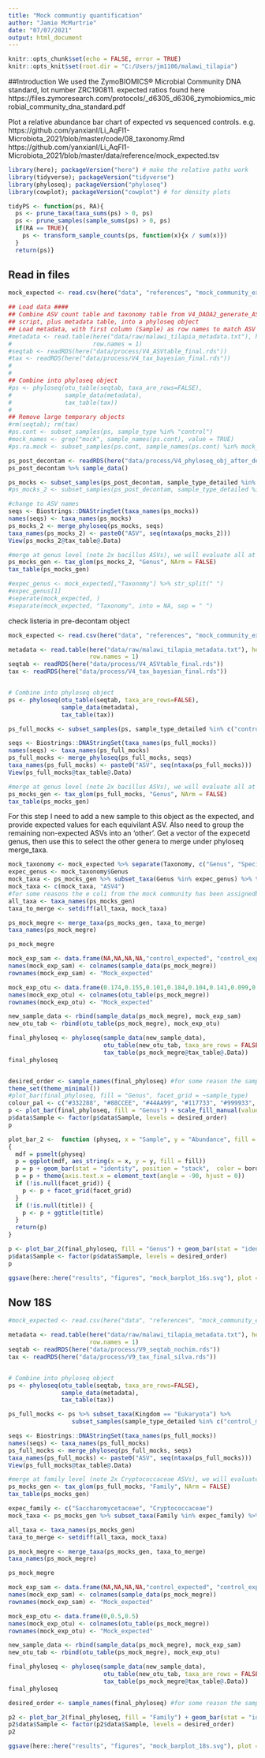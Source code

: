 ```yaml
---
title: "Mock communtiy quantification"
author: "Jamie McMurtrie"
date: "07/07/2021"
output: html_document
---
```


```r
knitr::opts_chunk$set(echo = FALSE, error = TRUE)
knitr::opts_knit$set(root.dir = "C:/Users/jm1106/malawi_tilapia")
```

##Introduction
We used the ZymoBIOMICS® Microbial Community DNA standard, lot number ZRC190811.
expected ratios found here https://files.zymoresearch.com/protocols/_d6305_d6306_zymobiomics_microbial_community_dna_standard.pdf

Plot a relative abundance bar chart of expected vs sequenced controls. e.g.
https://github.com/yanxianl/Li_AqFl1-Microbiota_2021/blob/master/code/08_taxonomy.Rmd
https://github.com/yanxianl/Li_AqFl1-Microbiota_2021/blob/master/data/reference/mock_expected.tsv


```r
library(here); packageVersion("here") # make the relative paths work
library(tidyverse); packageVersion("tidyverse")
library(phyloseq); packageVersion("phyloseq")
library(cowplot); packageVersion("cowplot") # for density plots
```
```r
tidyPS <- function(ps, RA){
  ps <- prune_taxa(taxa_sums(ps) > 0, ps)
  ps <- prune_samples(sample_sums(ps) > 0, ps)
  if(RA == TRUE){
    ps <- transform_sample_counts(ps, function(x){x / sum(x)})
  }
  return(ps)} 
```
## Read in files
```r
mock_expected <- read.csv(here("data", "references", "mock_community_expected.csv"))

## Load data ####
## Combine ASV count table and taxonomy table from V4_DADA2_generate_ASV_table.R
## script, plus metadata table, into a phyloseq object
## Load metadata, with first column (Sample) as row names to match ASV table
#metadata <- read.table(here("data/raw/malawi_tilapia_metadata.txt"), header = TRUE,
#                       row.names = 1)
#seqtab <- readRDS(here("data/process/V4_ASVtable_final.rds"))
#tax <- readRDS(here("data/process/V4_tax_bayesian_final.rds"))
#
#
## Combine into phyloseq object
#ps <- phyloseq(otu_table(seqtab, taxa_are_rows=FALSE), 
#               sample_data(metadata), 
#               tax_table(tax))
#
## Remove large temporary objects
#rm(seqtab); rm(tax)
#ps.cont <- subset_samples(ps, sample_type %in% "control")
#mock_names <- grep("mock", sample_names(ps.cont), value = TRUE)
#ps.ra.mock <- subset_samples(ps.cont, sample_names(ps.cont) %in% mock_names) %>% tidyPS(TRUE)

ps_post_decontam <- readRDS(here("data/process/V4_phyloseq_obj_after_decontam.rds"))
ps_post_decontam %>% sample_data()

ps_mocks <- subset_samples(ps_post_decontam, sample_type_detailed %in% c("control_mock_DNA", "control_mock_extr")) %>% tidyPS(TRUE)
#ps_mocks_2 <- subset_samples(ps_post_decontam, sample_type_detailed %in% "control_mock_DNA") %>% tidyPS(TRUE)

#change to ASV names
seqs <- Biostrings::DNAStringSet(taxa_names(ps_mocks))
names(seqs) <- taxa_names(ps_mocks)
ps_mocks_2 <- merge_phyloseq(ps_mocks, seqs)
taxa_names(ps_mocks_2) <- paste0("ASV", seq(ntaxa(ps_mocks_2)))
View(ps_mocks_2@tax_table@.Data)

#merge at genus level (note 2x bacillus ASVs), we will evaluate all at genus level, only a couple at species definition (not that that can really be trusted)
ps_mocks_gen <- tax_glom(ps_mocks_2, "Genus", NArm = FALSE)
tax_table(ps_mocks_gen)

#expec_genus <- mock_expected[,"Taxonomy"] %>% str_split(" ")
#expec_genus[1] 
#seperate(mock_expected, )
#separate(mock_expected, "Taxonomy", into = NA, sep = " ")
```


check listeria in pre-decontam object
```r
mock_expected <- read.csv(here("data", "references", "mock_community_expected.csv"))

metadata <- read.table(here("data/raw/malawi_tilapia_metadata.txt"), header = TRUE,
                       row.names = 1)
seqtab <- readRDS(here("data/process/V4_ASVtable_final.rds"))
tax <- readRDS(here("data/process/V4_tax_bayesian_final.rds"))


# Combine into phyloseq object
ps <- phyloseq(otu_table(seqtab, taxa_are_rows=FALSE), 
               sample_data(metadata), 
               tax_table(tax))

ps_full_mocks <- subset_samples(ps, sample_type_detailed %in% c("control_mock_DNA", "control_mock_extr")) %>% tidyPS(TRUE)

seqs <- Biostrings::DNAStringSet(taxa_names(ps_full_mocks))
names(seqs) <- taxa_names(ps_full_mocks)
ps_full_mocks <- merge_phyloseq(ps_full_mocks, seqs)
taxa_names(ps_full_mocks) <- paste0("ASV", seq(ntaxa(ps_full_mocks)))
View(ps_full_mocks@tax_table@.Data)

#merge at genus level (note 2x bacillus ASVs), we will evaluate all at genus level, only a couple at species definition (not that that can really be trusted)
ps_mocks_gen <- tax_glom(ps_full_mocks, "Genus", NArm = FALSE)
tax_table(ps_mocks_gen)

```

For this step I need to add a new sample to this object as the expected, and provide expected values for each equivilant ASV.
Also need to group the remaining non-expected ASVs into an 'other'. Get a vector of the expecetd genus, then use this to select the other genera to merge under phyloseq merge_taxa.
```r
mock_taxonomy <- mock_expected %>% separate(Taxonomy, c("Genus", "Species"))
expec_genus <- mock_taxonomy$Genus
mock_taxa <- ps_mocks_gen %>% subset_taxa(Genus %in% expec_genus) %>% taxa_names()
mock_taxa <- c(mock_taxa, "ASV4")
#for some reasons the e coli from the mock community has been assignedby silva as "Escherichia/Shigella" so we shall mannual add the corresponding ASV4
all_taxa <- taxa_names(ps_mocks_gen)
taxa_to_merge <- setdiff(all_taxa, mock_taxa)

ps_mock_megre <- merge_taxa(ps_mocks_gen, taxa_to_merge)
taxa_names(ps_mock_megre)

ps_mock_megre
```

```r
mock_exp_sam <- data.frame(NA,NA,NA,NA,"control_expected", "control_expected", NA, "sample", NA, NA,NA, FALSE)
names(mock_exp_sam) <- colnames(sample_data(ps_mock_megre))
rownames(mock_exp_sam) <- "Mock_expected"

mock_exp_otu <- data.frame(0.174,0.155,0.101,0.184,0.104,0.141,0.099,0.042,0)
names(mock_exp_otu) <- colnames(otu_table(ps_mock_megre))
rownames(mock_exp_otu) <- "Mock_expected"

new_sample_data <- rbind(sample_data(ps_mock_megre), mock_exp_sam)
new_otu_tab <- rbind(otu_table(ps_mock_megre), mock_exp_otu)

final_phyloseq <- phyloseq(sample_data(new_sample_data),
                           otu_table(new_otu_tab, taxa_are_rows = FALSE),
                           tax_table(ps_mock_megre@tax_table@.Data))
final_phyloseq


desired_order <- sample_names(final_phyloseq) #for some reason the samples in plot bar get reordered away from those provided.
theme_set(theme_minimal()) 
#plot_bar(final_phyloseq, fill = "Genus", facet_grid = ~sample_type)
colour_pal <- c("#332288", "#88CCEE", "#44AA99", "#117733", "#999933", "#DDCC77", "#CC6677", "#882255", "#C5C5C5")
p <- plot_bar(final_phyloseq, fill = "Genus") + scale_fill_manual(values = colour_pal)
p$data$Sample <- factor(p$data$Sample, levels = desired_order)
p

plot_bar_2 <-  function (physeq, x = "Sample", y = "Abundance", fill = NULL, title = NULL, facet_grid = NULL, border_color = NA) 
{
  mdf = psmelt(physeq)
  p = ggplot(mdf, aes_string(x = x, y = y, fill = fill))
  p = p + geom_bar(stat = "identity", position = "stack",  color = border_color)
  p = p + theme(axis.text.x = element_text(angle = -90, hjust = 0))
  if (!is.null(facet_grid)) {
    p <- p + facet_grid(facet_grid)
  }
  if (!is.null(title)) {
    p <- p + ggtitle(title)
  }
  return(p)
}

p <- plot_bar_2(final_phyloseq, fill = "Genus") + geom_bar(stat = "identity") + scale_fill_manual(values = colour_pal, na.value = "#C5C5C5")
p$data$Sample <- factor(p$data$Sample, levels = desired_order)
p

ggsave(here::here("results", "figures", "mock_barplot_16s.svg"), plot = p, width = 10, height = 8, dpi = 600)
```

## Now 18S

```r
#mock_expected <- read.csv(here("data", "references", "mock_community_expected.csv"))

metadata <- read.table(here("data/raw/malawi_tilapia_metadata.txt"), header = TRUE,
                       row.names = 1)
seqtab <- readRDS(here("data/process/V9_seqtab_nochim.rds"))
tax <- readRDS(here("data/process/V9_tax_final_silva.rds"))


# Combine into phyloseq object
ps <- phyloseq(otu_table(seqtab, taxa_are_rows=FALSE), 
               sample_data(metadata), 
               tax_table(tax))

ps_full_mocks <- ps %>% subset_taxa(Kingdom == "Eukaryota") %>% 
                  subset_samples(sample_type_detailed %in% c("control_mock_DNA", "control_mock_extr")) %>% tidyPS(TRUE) 

seqs <- Biostrings::DNAStringSet(taxa_names(ps_full_mocks))
names(seqs) <- taxa_names(ps_full_mocks)
ps_full_mocks <- merge_phyloseq(ps_full_mocks, seqs)
taxa_names(ps_full_mocks) <- paste0("ASV", seq(ntaxa(ps_full_mocks)))
View(ps_full_mocks@tax_table@.Data)

#merge at family level (note 2x Cryptococcaceae ASVs), we will evaluate all at family level, only a couple at genus definition (not that that can really be trusted)
ps_mocks_gen <- tax_glom(ps_full_mocks, "Family", NArm = FALSE)
tax_table(ps_mocks_gen)

```


```r
expec_family <- c("Saccharomycetaceae", "Cryptococcaceae")
mock_taxa <- ps_mocks_gen %>% subset_taxa(Family %in% expec_family) %>% taxa_names()

all_taxa <- taxa_names(ps_mocks_gen)
taxa_to_merge <- setdiff(all_taxa, mock_taxa)

ps_mock_megre <- merge_taxa(ps_mocks_gen, taxa_to_merge)
taxa_names(ps_mock_megre)

ps_mock_megre

mock_exp_sam <- data.frame(NA,NA,NA,NA,"control_expected", "control_expected", NA, "sample", NA, NA,NA, FALSE)
names(mock_exp_sam) <- colnames(sample_data(ps_mock_megre))
rownames(mock_exp_sam) <- "Mock_expected"

mock_exp_otu <- data.frame(0,0.5,0.5)
names(mock_exp_otu) <- colnames(otu_table(ps_mock_megre))
rownames(mock_exp_otu) <- "Mock_expected"

new_sample_data <- rbind(sample_data(ps_mock_megre), mock_exp_sam)
new_otu_tab <- rbind(otu_table(ps_mock_megre), mock_exp_otu)

final_phyloseq <- phyloseq(sample_data(new_sample_data),
                           otu_table(new_otu_tab, taxa_are_rows = FALSE),
                           tax_table(ps_mock_megre@tax_table@.Data))
final_phyloseq

desired_order <- sample_names(final_phyloseq) #for some reason the samples in plot bar get reordered away from those provided.

p2 <- plot_bar_2(final_phyloseq, fill = "Family") + geom_bar(stat = "identity") + scale_fill_manual(values = colour_pal, na.value = "#C5C5C5")
p2$data$Sample <- factor(p2$data$Sample, levels = desired_order)
p2

ggsave(here::here("results", "figures", "mock_barplot_18s.svg"), plot = p2, width = 10, height = 8, dpi = 600)
```

